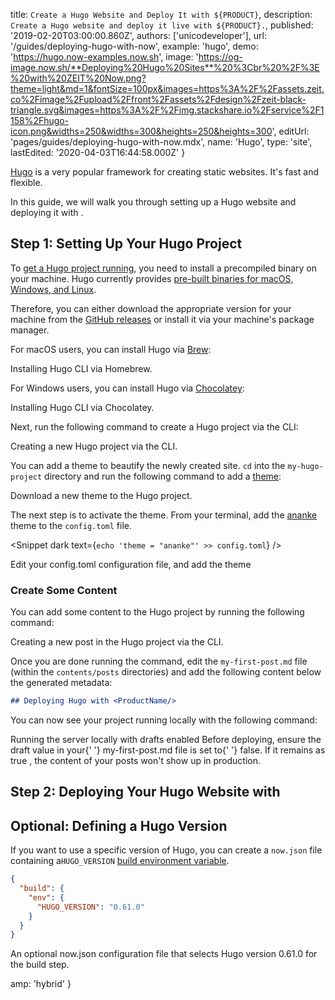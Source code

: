 

  title: `Create a Hugo Website and Deploy It with ${PRODUCT}`,
  description: `Create a Hugo website and deploy it live with ${PRODUCT}.`,
  published: '2019-02-20T03:00:00.860Z',
  authors: ['unicodeveloper'],
  url: '/guides/deploying-hugo-with-now',
  example: 'hugo',
  demo: 'https://hugo.now-examples.now.sh',
  image:
    'https://og-image.now.sh/**Deploying%20Hugo%20Sites**%20%3Cbr%20%2F%3E%20with%20ZEIT%20Now.png?theme=light&md=1&fontSize=100px&images=https%3A%2F%2Fassets.zeit.co%2Fimage%2Fupload%2Ffront%2Fassets%2Fdesign%2Fzeit-black-triangle.svg&images=https%3A%2F%2Fimg.stackshare.io%2Fservice%2F1158%2Fhugo-icon.png&widths=250&widths=300&heights=250&heights=300',
  editUrl: 'pages/guides/deploying-hugo-with-now.mdx',
  name: 'Hugo',
  type: 'site',
  lastEdited: '2020-04-03T16:44:58.000Z'
}

[Hugo](https://gohugo.io) is a very popular framework for creating static websites. It's fast and flexible.

In this guide, we will walk you through setting up a Hugo website and deploying it with [<ProductName/>](/).

## Step 1: Setting Up Your Hugo Project

To [get a Hugo project running](https://gohugo.io/getting-started/quick-start/), you need to install a precompiled binary on your machine. Hugo currently provides [pre-built binaries for macOS, Windows, and Linux](https://gohugo.io/getting-started/installing/).

Therefore, you can either download the appropriate version for your machine from the [GitHub releases](https://github.com/gohugoio/hugo/releases) or install it via your machine's package manager.

For macOS users, you can install Hugo via [Brew](https://brew.sh):

<Snippet dark text="brew install hugo" />
<Caption>Installing <Link href="https://gohugo.io/getting-started/installing/">Hugo CLI</Link> via <Link href="https://brew.sh/">Homebrew</Link>.</Caption>

For Windows users, you can install Hugo via [Chocolatey](https://chocolatey.org/):

<Snippet dark text="choco install hugo -confirm" />
<Caption>Installing <Link href="https://gohugo.io/getting-started/installing/">Hugo CLI</Link> via <Link href="https://chocolatey.org/">Chocolatey</Link>.</Caption>

Next, run the following command to create a Hugo project via the CLI:

<Snippet dark text="hugo new site my-hugo-project" />
<Caption>Creating a new Hugo project via the CLI.</Caption>

You can add a theme to beautify the newly created site. `cd` into the `my-hugo-project` directory and run the following command to add a [theme](https://themes.gohugo.io/):

<Snippet dark text="git init && git submodule add https://github.com/budparr/gohugo-theme-ananke.git themes/ananke" />
<Caption>Download a new theme to the Hugo project.</Caption>

The next step is to activate the theme. From your terminal, add the [ananke](https://themes.gohugo.io/gohugo-theme-ananke/) theme to the `config.toml` file.

<Snippet dark text={`echo 'theme = "ananke"' >> config.toml`} />
<Caption>Edit your config.toml configuration file, and add the theme</Caption>

### Create Some Content

You can add some content to the Hugo project by running the following command:

<Snippet dark text="hugo new posts/my-first-post.md" />
<Caption>Creating a new post in the Hugo project via the CLI.</Caption>

Once you are done running the command, edit the `my-first-post.md` file (within the `contents/posts` directories) and add the following content below the generated metadata:

```markdown
## Deploying Hugo with <ProductName/>
```

You can now see your project running locally with the following command:

<Snippet dark text="hugo server -D" />
<Caption>Running the server locally with drafts enabled</Caption>

<Note>
  Before deploying, ensure the <InlineCode>draft</InlineCode> value in your{' '}
  <InlineCode>my-first-post.md</InlineCode> file is set to{' '}
  <InlineCode>false</InlineCode>. If it remains as <InlineCode>true</InlineCode>
  , the content of your posts won't show up in production.
</Note>

## Step 2: Deploying Your Hugo Website with <ProductName/>

<DeploySection meta={meta} />

## Optional: Defining a Hugo Version

If you want to use a specific version of Hugo, you can create a `now.json` file containing a`HUGO_VERSION` [build environment variable](/docs/v2/build-step#providing-environment-variables).

```json
{
  "build": {
    "env": {
      "HUGO_VERSION": "0.61.0"
    }
  }
}
```

<Caption>
  An optional <InlineCode>now.json</InlineCode> configuration file that selects
  Hugo version 0.61.0 for the build step.
</Caption>


  amp: 'hybrid'
}
